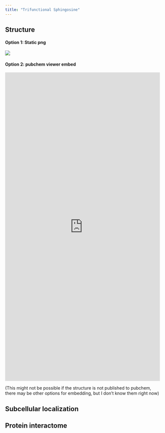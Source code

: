 ```yaml
---
title: "Trifunctional Sphingosine"
---
```


## Structure

:::{.callout collapse="true"}

#### Option 1: Static png

![](/LipidProbe/Structures/SphingosineStructure.png)

:::

:::{.callout collapse="true"}
#### Option 2: pubchem viewer embed

```{=html}
<iframe 
    src="https://pubchem.ncbi.nlm.nih.gov/compound/Sphingosine#section=3D-Conformer&fullscreen=true" 
    width="100%" 
    height="1000" 
    style="border:none;">
</iframe>

```
:::

(This might not be possible if the structure is not published to pubchem, there may be other options for embedding, but I don't know them right now)

## Subcellular localization

## Protein interactome

